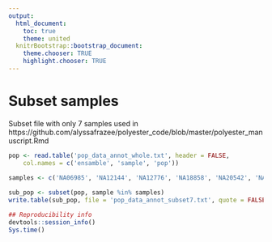 ```yaml
---
output:
  html_document:
    toc: true
    theme: united
  knitrBootstrap::bootstrap_document:
    theme.chooser: TRUE
    highlight.chooser: TRUE
---
```


Subset samples
=============


Subset file with only 7 samples used in https://github.com/alyssafrazee/polyester_code/blob/master/polyester_manuscript.Rmd

```r
pop <- read.table('pop_data_annot_whole.txt', header = FALSE, 
    col.names = c('ensamble', 'sample', 'pop'))
    
samples <- c('NA06985', 'NA12144', 'NA12776', 'NA18858', 'NA20542', 'NA20772', 'NA20815')

sub_pop <- subset(pop, sample %in% samples)
write.table(sub_pop, file = 'pop_data_annot_subset7.txt', quote = FALSE, col.names = FALSE, row.names = FALSE)

## Reproducibility info
devtools::session_info()
Sys.time()
```

